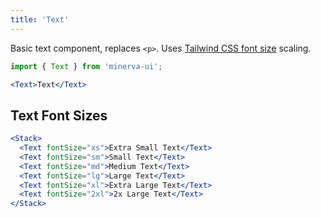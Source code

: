 ```yaml
---
title: 'Text'
---
```



Basic text component, replaces `<p>`. Uses [Tailwind CSS font size](https://tailwindcss.com/docs/font-size) scaling.

```js
import { Text } from 'minerva-ui';
```

```jsx live
<Text>Text</Text>
```

## Text Font Sizes

```jsx live
<Stack>
  <Text fontSize="xs">Extra Small Text</Text>
  <Text fontSize="sm">Small Text</Text>
  <Text fontSize="md">Medium Text</Text>
  <Text fontSize="lg">Large Text</Text>
  <Text fontSize="xl">Extra Large Text</Text>
  <Text fontSize="2xl">2x Large Text</Text>
</Stack>
```

